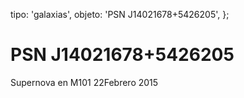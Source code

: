 
  tipo: 'galaxias',
  objeto: 'PSN J14021678+5426205',
};

# PSN J14021678+5426205

<Imagen
  src="registro/psn-j14021678-5426205_20150222_m101psn-j140216785426205.jpg"
  fecha="20150222"
/>

Supernova en M101 22Febrero 2015